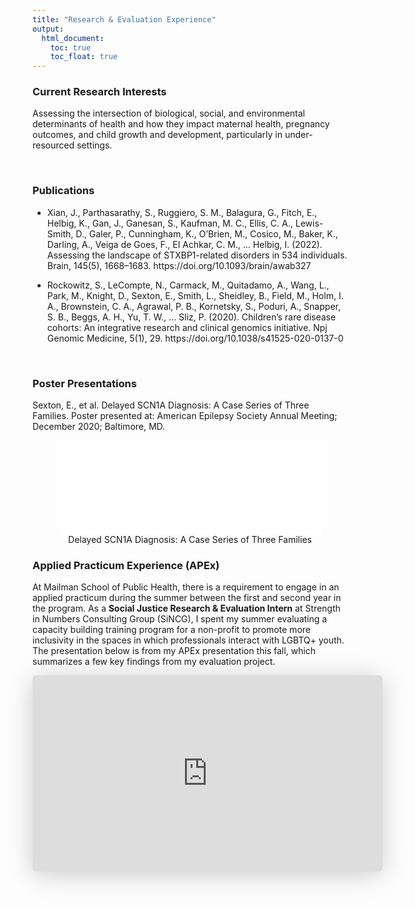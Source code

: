 ```yaml
---
title: "Research & Evaluation Experience"
output: 
  html_document:
    toc: true
    toc_float: true
---
```


### Current Research Interests

Assessing the intersection of biological, social, and environmental determinants of health and how they impact maternal health, pregnancy outcomes, and child growth and development, particularly in under-resourced settings.  

<br> 

### Publications

* Xian, J., Parthasarathy, S., Ruggiero, S. M., Balagura, G., Fitch, E., Helbig, K., Gan, J., Ganesan, S., Kaufman, M. C., Ellis, C. A., Lewis-Smith, D., Galer, P., Cunningham, K., O’Brien, M., Cosico, M., Baker, K., Darling, A., Veiga de Goes, F., El Achkar, C. M., … Helbig, I. (2022). Assessing the landscape of STXBP1-related disorders in 534 individuals. Brain, 145(5), 1668–1683. https://doi.org/10.1093/brain/awab327

*	Rockowitz, S., LeCompte, N., Carmack, M., Quitadamo, A., Wang, L., Park, M., Knight, D., Sexton, E., Smith, L., Sheidley, B., Field, M., Holm, I. A., Brownstein, C. A., Agrawal, P. B., Kornetsky, S., Poduri, A., Snapper, S. B., Beggs, A. H., Yu, T. W., … Sliz, P. (2020). Children’s rare disease cohorts: An integrative research and clinical genomics initiative. Npj Genomic Medicine, 5(1), 29. https://doi.org/10.1038/s41525-020-0137-0

<br>

### Poster Presentations

Sexton, E., et al. Delayed SCN1A Diagnosis: A Case Series of Three Families. Poster presented at: American Epilepsy Society Annual Meeting; December 2020; Baltimore, MD.

<center>
![Delayed SCN1A Diagnosis: A Case Series of Three Families](images/AES2020_Sexton_DelayedSCN1ADiagnosis.pdf){width=100%}
</center>

### Applied Practicum Experience (APEx)

At Mailman School of Public Health, there is a requirement to engage in an applied practicum during the summer between the first and second year in the program. As a **Social Justice Research & Evaluation Intern** at Strength in Numbers Consulting Group (SiNCG), I spent my summer evaluating a capacity building training program for a non-profit to promote more inclusivity in the spaces in which professionals interact with LGBTQ+ youth. The presentation below is from my APEx presentation this fall, which summarizes a few key findings from my evaluation project. 

<center>

<iframe class="speakerdeck-iframe" frameborder="0" src="https://speakerdeck.com/player/440c3b5333154a59a8b0dc0690bda03a" title="APEx Presentation: SiNCG Program Evaluation" allowfullscreen="true" mozallowfullscreen="true" webkitallowfullscreen="true" style="border: 0px; background-color: rgba(0, 0, 0, 0.1); margin: 0px; padding: 0px; border-top-left-radius: 6px; border-top-right-radius: 6px; border-bottom-right-radius: 6px; border-bottom-left-radius: 6px; -webkit-background-clip: padding-box; -webkit-box-shadow: rgba(0, 0, 0, 0.2) 0px 5px 40px; box-shadow: rgba(0, 0, 0, 0.2) 0px 5px 40px; width: 560px; height: 314px;" data-ratio="1.78343949044586"></iframe>

</center>

